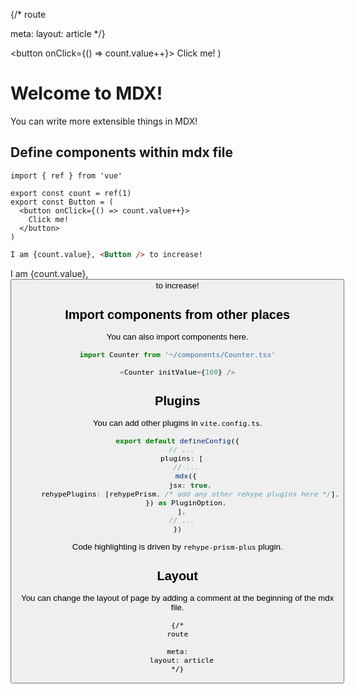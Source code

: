 {/*
route

meta:
  layout: article
*/}


  <button onClick={() => count.value++}>
    Click me!
  </button>
)

# Welcome to MDX!

You can write more extensible things in MDX!

## Define components within mdx file

```tsx
import { ref } from 'vue'

export const count = ref(1)
export const Button = (
  <button onClick={() => count.value++}>
    Click me!
  </button>
)
```

```md
I am {count.value}, <Button /> to increase!
```

I am {count.value}, <Button /> to increase!

## Import components from other places

You can also import components here.

```ts
import Counter from '~/components/Counter.tsx'

<Counter initValue={100} />
```

<Counter initValue={100} />

## Plugins

You can add other plugins in `vite.config.ts`.

```ts
export default defineConfig({
  // ...
  plugins: [
    // ...
    mdx({
      jsx: true,
      rehypePlugins: [rehypePrism, /* add any other rehype plugins here */],
    }) as PluginOption,
  ],
  // ...
})
```

Code highlighting is driven by `rehype-prism-plus` plugin.

## Layout

You can change the layout of page by adding a comment at the beginning of the mdx file.

```tsx
{/*
route

meta:
  layout: article
*/}
```
